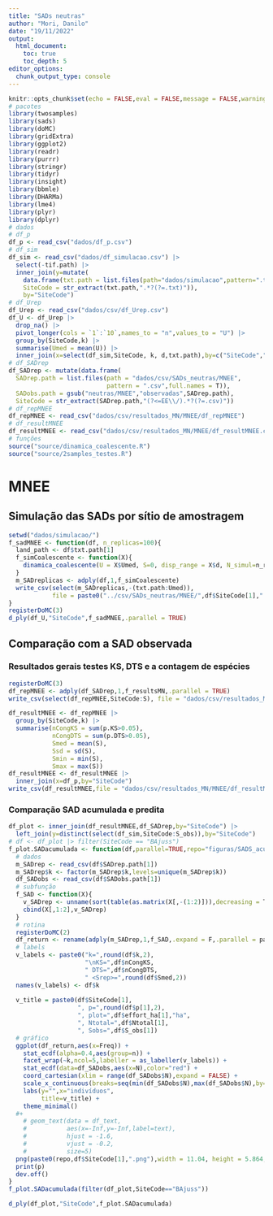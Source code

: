 ```yaml
---
title: "SADs neutras"
author: "Mori, Danilo"
date: "19/11/2022"
output: 
  html_document:
    toc: true
    toc_depth: 5
editor_options: 
  chunk_output_type: console
---
```


<style>
body {
text-align: justify}
</style>

```r
knitr::opts_chunk$set(echo = FALSE,eval = FALSE,message = FALSE,warning = FALSE)
# pacotes
library(twosamples)
library(sads)
library(doMC)
library(gridExtra)
library(ggplot2)
library(readr)
library(purrr)
library(stringr)
library(tidyr)
library(insight)
library(bbmle)
library(DHARMa)
library(lme4)
library(plyr)
library(dplyr)
# dados
# df_p
df_p <- read_csv("dados/df_p.csv")
# df_sim
df_sim <- read_csv("dados/df_simulacao.csv") |> 
  select(-tif.path) |> 
  inner_join(y=mutate(
    data.frame(txt.path = list.files(path="dados/simulacao",pattern=".txt")),
    SiteCode = str_extract(txt.path,".*?(?=.txt)")),
    by="SiteCode")
# df_Urep
df_Urep <- read_csv("dados/csv/df_Urep.csv")
df_U <- df_Urep |> 
  drop_na() |> 
  pivot_longer(cols = `1`:`10`,names_to = "n",values_to = "U") |> 
  group_by(SiteCode,k) |> 
  summarise(Umed = mean(U)) |> 
  inner_join(x=select(df_sim,SiteCode, k, d,txt.path),by=c("SiteCode","k"))
# df_SADrep
df_SADrep <- mutate(data.frame(
  SADrep.path = list.files(path = "dados/csv/SADs_neutras/MNEE",
                           pattern = ".csv",full.names = T)),
  SADobs.path = gsub("neutras/MNEE","observadas",SADrep.path),
  SiteCode = str_extract(SADrep.path,"(?<=EE\\/).*?(?=.csv)"))
# df_repMNEE
df_repMNEE <- read_csv("dados/csv/resultados_MN/MNEE/df_repMNEE")
# df_resultMNEE
df_resultMNEE <- read_csv("dados/csv/resultados_MN/MNEE/df_resultMNEE.csv")
# funções
source("source/dinamica_coalescente.R")
source("source/2samples_testes.R")
```

# MNEE

## Simulação das SADs por sítio de amostragem

```r
setwd("dados/simulacao/")
f_sadMNEE <- function(df, n_replicas=100){
  land_path <- df$txt.path[1]
  f_simCoalescente <- function(X){
    dinamica_coalescente(U = X$Umed, S=0, disp_range = X$d, N_simul=n_replicas,landscape = land_path)
  }
  m_SADreplicas <- adply(df,1,f_simCoalescente)
  write_csv(select(m_SADreplicas,-(txt.path:Umed)),
            file = paste0("../csv/SADs_neutras/MNEE/",df$SiteCode[1],".csv"))
}
registerDoMC(3)
d_ply(df_U,"SiteCode",f_sadMNEE,.parallel = TRUE)
```

## Comparação com a SAD observada

### Resultados gerais testes KS, DTS e a contagem de espécies

```r
registerDoMC(3)
df_repMNEE <- adply(df_SADrep,1,f_resultsMN,.parallel = TRUE)
write_csv(select(df_repMNEE,SiteCode:S), file = "dados/csv/resultados_MN/MNEE/df_repMNEE")
```

```r
df_resultMNEE <- df_repMNEE |> 
  group_by(SiteCode,k) |> 
  summarise(nCongKS = sum(p.KS>0.05),
            nCongDTS = sum(p.DTS>0.05),
            Smed = mean(S),
            Ssd = sd(S),
            Smin = min(S),
            Smax = max(S))
df_resultMNEE <- df_resultMNEE |> 
  inner_join(x=df_p,by="SiteCode")
write_csv(df_resultMNEE,file = "dados/csv/resultados_MN/MNEE/df_resultMNEE.csv")
```

### Comparação SAD acumulada e predita


```r
df_plot <- inner_join(df_resultMNEE,df_SADrep,by="SiteCode") |> 
  left_join(y=distinct(select(df_sim,SiteCode:S_obs)),by="SiteCode")
# df <- df_plot |> filter(SiteCode == "BAjuss")
f_plot.SADacumulada <- function(df,parallel=TRUE,repo="figuras/SADS_acumuladas/"){
  # dados
  m_SADrep <- read_csv(df$SADrep.path[1])
  m_SADrep$k <- factor(m_SADrep$k,levels=unique(m_SADrep$k))
  df_SADobs <- read_csv(df$SADobs.path[1])
  # subfunção
  f_SAD <- function(X){
    v_SADrep <- unname(sort(table(as.matrix(X[,-(1:2)])),decreasing = T))
    cbind(X[,1:2],v_SADrep)
  }
  # rotina
  registerDoMC(2)
  df_return <- rename(adply(m_SADrep,1,f_SAD,.expand = F,.parallel = parallel),n=X1,sp.name=Var1)
  # labels
  v_labels <- paste0("k=",round(df$k,2),
                     "\nKS=",df$nCongKS,
                     " DTS=",df$nCongDTS,
                     " <Srep>=",round(df$Smed,2))
  names(v_labels) <- df$k
  
  v_title = paste0(df$SiteCode[1],
                   ", p=",round(df$p[1],2),
                   ", plot=",df$effort_ha[1],"ha",
                   ", Ntotal=",df$Ntotal[1],
                   ", Sobs=",df$S_obs[1])
  # gráfico
  ggplot(df_return,aes(x=Freq)) +
    stat_ecdf(alpha=0.4,aes(group=n)) +
    facet_wrap(~k,ncol=5,labeller = as_labeller(v_labels)) +
    stat_ecdf(data=df_SADobs,aes(x=N),color="red") +
    coord_cartesian(xlim = range(df_SADobs$N),expand = FALSE) +
    scale_x_continuous(breaks=seq(min(df_SADobs$N),max(df_SADobs$N),by=10)) +
    labs(y="",x="indivíduos",
         title=v_title) +
    theme_minimal() 
  #+
    # geom_text(data = df_text,
    #           aes(x=-Inf,y=-Inf,label=text),
    #           hjust = -1.6,
    #           vjust = -0.2,
    #           size=5)
  png(paste0(repo,df$SiteCode[1],".png"),width = 11.04, height = 5.864,units="in",res=500)
  print(p)
  dev.off()
}
f_plot.SADacumulada(filter(df_plot,SiteCode=="BAjuss"))

d_ply(df_plot,"SiteCode",f_plot.SADacumulada)
```



